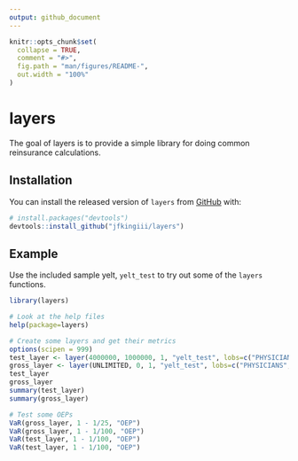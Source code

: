 ```yaml
---
output: github_document
---
```


<!-- README.md is generated from README.Rmd. Please edit that file -->

```r
knitr::opts_chunk$set(
  collapse = TRUE,
  comment = "#>",
  fig.path = "man/figures/README-",
  out.width = "100%"
)
```

# layers

<!-- badges: start -->
<!-- badges: end -->

The goal of layers is to provide a simple library for doing common reinsurance calculations.

## Installation

You can install the released version of `layers` from [GitHub](https://github.com/) with:

``` r
# install.packages("devtools")
devtools::install_github("jfkingiii/layers")
```
## Example

Use the included sample yelt, `yelt_test` to try out some of the `layers` functions.

```r
library(layers)

# Look at the help files
help(package=layers)

# Create some layers and get their metrics
options(scipen = 999)
test_layer <- layer(4000000, 1000000, 1, "yelt_test", lobs=c("PHYSICIANS","CHC","MEDCHOICE"))
gross_layer <- layer(UNLIMITED, 0, 1, "yelt_test", lobs=c("PHYSICIANS","CHC","MEDCHOICE","HOSPITAL"))
test_layer
gross_layer
summary(test_layer)
summary(gross_layer)

# Test some OEPs
VaR(gross_layer, 1 - 1/25, "OEP")
VaR(gross_layer, 1 - 1/100, "OEP")
VaR(test_layer, 1 - 1/100, "OEP")
VaR(test_layer, 1 - 1/100, "OEP")
```

